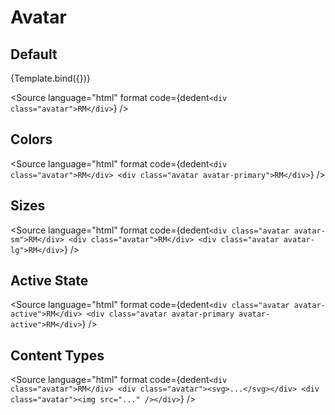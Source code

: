 
<Meta title="Components/Avatar" component={Avatar} />


# Avatar

## Default

<Canvas withSource="none">
  <Story name="Default" args={{}}>
    {Template.bind({})}
  </Story>
</Canvas>

<Source language="html" format code={dedent`<div class="avatar">RM</div>`} />

## Colors

<Canvas withSource="none">
  <Avatar />
  <Avatar color="primary" />
</Canvas>

<Source
  language="html"
  format
  code={dedent`
    <div class="avatar">RM</div>
    <div class="avatar avatar-primary">RM</div>
  `}
/>

## Sizes

<Canvas withSource="none">
  <Avatar size="small" />
  <Avatar />
  <Avatar size="large" />
</Canvas>

<Source
  language="html"
  format
  code={dedent`
    <div class="avatar avatar-sm">RM</div>
    <div class="avatar">RM</div>
    <div class="avatar avatar-lg">RM</div>
  `}
/>

## Active State

<Canvas withSource="none">
  <Avatar isActive />
  <Avatar isActive color="primary" />
</Canvas>

<Source
  language="html"
  format
  code={dedent`
    <div class="avatar avatar-active">RM</div>
    <div class="avatar avatar-primary avatar-active">RM</div>
  `}
/>

## Content Types

<Canvas withSource="none">
  <Avatar content="text" />
  <Avatar content="icon" />
  <Avatar content="image" />
</Canvas>

<Source
  language="html"
  format
  code={dedent`
    <div class="avatar">RM</div>
    <div class="avatar"><svg>...</svg></div>
    <div class="avatar"><img src="..." /></div>
  `}
/>
